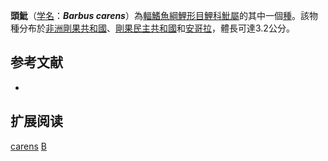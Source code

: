 {{Speciesbox 
| taxon = Barbus carens
| status = LC
| status_system = IUCN3.1
| authority = [[Boulenger|Boulenger]], 1912
| synonyms = 
}}

'''頭魮'''（[[学名|学名]]：'''''Barbus carens'''''）為[[輻鰭魚綱|輻鰭魚綱]][[鯉形目|鯉形目]][[鯉科|鯉科]][[魮屬|魮屬]]的其中一個[[種|種]]。該物種分布於[[非洲|非洲]][[剛果共和國|剛果共和國]]、[[剛果民主共和國|剛果民主共和國]]和[[安哥拉|安哥拉]]，體長可達3.2公分。

== 参考文献 ==
*{{FishBase_species|genus=Barbus|species=carens|year=2011|month=12}}

== 扩展阅读 ==
{{refbegin}}
{{wikispecies-inline|Barbus carens|頭魮}}
{{refend}}
{{Taxonbar|from=Q1994114}}

[[Category:魮屬|carens]]
[[Category:1912年描述的魚類|B]]

{{魚類小作品}}